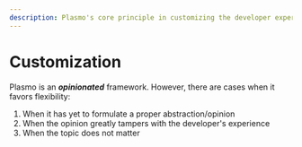 ```yaml
---
description: Plasmo's core principle in customizing the developer experience.
---
```


# Customization

Plasmo is an **_opinionated_** framework. However, there are cases when it favors flexibility:

1. When it has yet to formulate a proper abstraction/opinion
2. When the opinion greatly tampers with the developer's experience
3. When the topic does not matter
